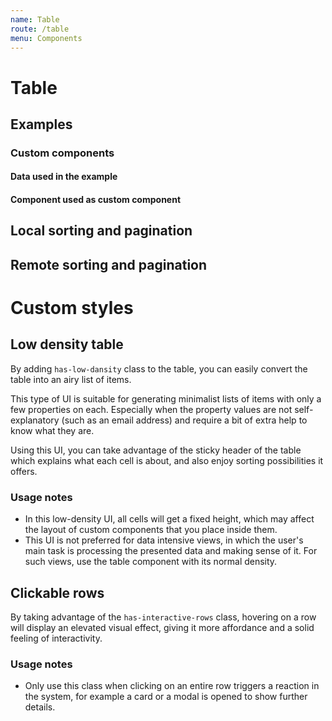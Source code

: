 ```yaml
---
name: Table
route: /table
menu: Components
---
```


# Table

<limel-props name="limel-table" />

## Examples

<limel-example name="limel-example-table" />

### Custom components

<limel-example name="limel-example-table-custom-components" path="table"/>

#### Data used in the example

<limel-example name="birds" path="table" code-only={true} />

#### Component used as custom component

<limel-example name="limel-example-table-food" path="table" code-only={true}/>

## Local sorting and pagination

<limel-example name="limel-example-table-local" path="table"/>

## Remote sorting and pagination

<limel-example name="limel-example-table-remote" path="table"/>

# Custom styles
<limel-example name="limel-example-table-low-density" />

## Low density table
By adding `has-low-dansity` class to the table, you can easily convert the table into an airy list of items.

This type of UI is suitable for generating minimalist lists of items with only a few properties on each. Especially when the property values are not self-explanatory (such as an email address) and require a bit of extra help to know what they are.

Using this UI, you can take advantage of the sticky header of the table which explains what each cell is about, and also enjoy sorting possibilities it offers.

### Usage notes
- In this low-density UI, all cells will get a fixed height, which may affect the layout of custom components that you place inside them.
- This UI is not preferred for data intensive views, in which the user's main task is processing the presented data and making sense of it. For such views, use the table component with its normal density.

## Clickable rows
By taking advantage of the `has-interactive-rows` class, hovering on a row will display an elevated visual effect, giving it more affordance and a solid feeling of interactivity.

### Usage notes
- Only use this class when clicking on an entire row triggers a reaction in the system, for example a card or a modal is opened to show further details.
